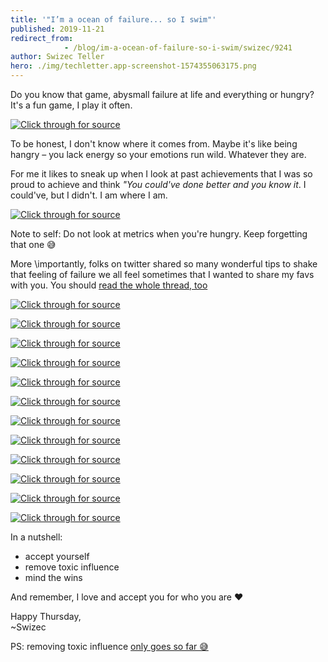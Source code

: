 ```yaml
---
title: '"I’m a ocean of failure... so I swim"'
published: 2019-11-21
redirect_from: 
            - /blog/im-a-ocean-of-failure-so-i-swim/swizec/9241
author: Swizec Teller
hero: ./img/techletter.app-screenshot-1574355063175.png
---
```

Do you know that game, abysmall failure at life and everything or hungry? It's a fun game, I play it often.







[![Click through for source](./img/techletter.app-screenshot-1574355063175.png)](https://twitter.com/Swizec/status/1197206705743859712)





To be honest, I don't know where it comes from. Maybe it's like being hangry – you lack energy so your emotions run wild. Whatever they are.



For me it likes to sneak up when I look at past achievements that I was so proud to achieve and think _"You could've done better and you know it_. I could've, but I didn't. I am where I am.





[![Click through for source](./img/techletter.app-screenshot-1574355078936.png)](https://www.youtube.com/watch?v=Q9WZtxRWieM)





Note to self: Do not look at metrics when you're hungry. Keep forgetting that one 😅



More \\importantly, folks on twitter shared so many wonderful tips to shake that feeling of failure we all feel sometimes that I wanted to share my favs with you. You should [read the whole thread, too](https://twitter.com/Swizec/status/1197206705743859712)





[![Click through for source](./img/techletter.app-screenshot-1574355062882.png)](https://twitter.com/LuizAdolphs/status/1197207999212924933)







[![Click through for source](./img/techletter.app-screenshot-1574355063011.png)](https://twitter.com/dabit3/status/1197239118918492160)







[![Click through for source](./img/techletter.app-screenshot-1574355062927.png)](https://twitter.com/brianball/status/1197215949490778112)







[![Click through for source](./img/techletter.app-screenshot-1574355063106.png)](https://twitter.com/levelsio/status/1197229677451988992)







[![Click through for source](./img/techletter.app-screenshot-1574355063177.png)](https://twitter.com/serapath/status/1197538391052697601)







[![Click through for source](./img/techletter.app-screenshot-1574355062913.png)](https://twitter.com/_AshConnolly/status/1197247570654965760)







[![Click through for source](./img/techletter.app-screenshot-1574355063097.png)](https://twitter.com/petecodes/status/1197259647482245126)







[![Click through for source](./img/techletter.app-screenshot-1574355062786.png)](https://twitter.com/ljayham/status/1197210492940496903)







[![Click through for source](./img/techletter.app-screenshot-1574355062828.png)](https://twitter.com/sachinpc/status/1197252395933126656)







[![Click through for source](./img/techletter.app-screenshot-1574355063642.png)](https://twitter.com/superpatell/status/1197300535805784065)







[![Click through for source](./img/techletter.app-screenshot-1574355062911.png)](https://twitter.com/MaximeHeckel/status/1197208309805154304)







[![Click through for source](./img/techletter.app-screenshot-1574355062906.png)](https://twitter.com/GroundControl/status/1197271855658352646)





In a nutshell:



- accept yourself
- remove toxic influence
- mind the wins



And remember, I love and accept you for who you are ❤️



Happy Thursday,  
~Swizec



PS: removing toxic influence [only goes so far 😅](https://twitter.com/Swizec/status/1197255649593188352)